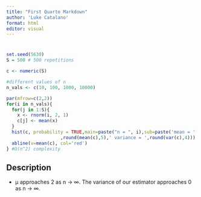 ```yaml
---
title: "First Quarto Markdown"
author: 'Luke Catalano'
format: html
editor: visual
---
```


# 

```r
set.seed(5630)
S = 500 # 500 repetitions

c <- numeric(S)

#different values of n
n_vals <- c(10, 100, 1000, 10000)

par(mfrow=c(2,2))
for(i in n_vals){
  for(j in 1:S){
    x <- rnorm(i, 2, 1) 
    c[j] <- mean(x)
  }
  hist(c, probability = TRUE,main=paste("n = ", i),sub=paste('mean = '
                    ,round(mean(c),5),' variance = ',round(var(c),4)))
  abline(v=mean(c), col='red')
} #O(n^2) complexity

```

## Description

-   μ approaches 2 as n -\> ∞. The variance of our estimator approaches 0 as n -\> ∞.
